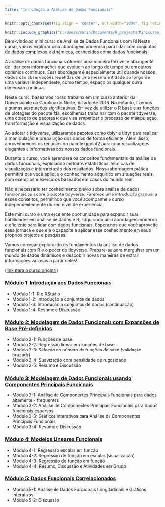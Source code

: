 ```yaml
---
title: "Introdução à Análise de Dados Funcionais"
---
```


```r
knitr::opts_chunk$set(fig.align = 'center', out.width="100%", fig.retina = 2)
```

```r
knitr::include_graphics("C:/Users/marin/Documents/R_projects/Minicurso_fda/animacao.gif")
```

Bem-vindo ao mini curso de Análise de Dados Funcionais com R! Neste curso, vamos explorar uma abordagem poderosa para lidar com conjuntos de dados complexos e dinâmicos, conhecidos como dados funcionais.

A análise de dados funcionais oferece uma maneira flexível e abrangente de lidar com informações que evoluem ao longo do tempo ou em outros domínios contínuos. Essa abordagem é especialmente útil quando nossos dados são observações repetidas de uma mesma entidade ao longo de uma variável independente, como tempo, espaço ou qualquer outra dimensão contínua.

Neste curso, baseamos nosso trabalho em um curso anterior da Universidade da Carolina do Norte, datado de 2016. No entanto, fizemos algumas adaptações significativas. Em vez de utilizar o R base e as funções de plotagem do pacote fda, escolhemos trabalhar com o pacote tidyverse, uma coleção de pacotes R que visa simplificar o processo de manipulação, transformação e visualização de dados.

Ao adotar o tidyverse, utilizaremos pacotes como dplyr e tidyr para realizar a manipulação e preparação dos dados de forma eficiente. Além disso, aproveitaremos os recursos do pacote ggplot2 para criar visualizações elegantes e informativas dos nossos dados funcionais.

Durante o curso, você aprenderá os conceitos fundamentais da análise de dados funcionais, explorando métodos estatísticos, técnicas de visualização e interpretação dos resultados. Nossa abordagem prática permitirá que você aplique o conhecimento adquirido em situações reais, com exemplos e exercícios baseados em casos do mundo real.

Não é necessário ter conhecimento prévio sobre análise de dados funcionais ou sobre o pacote tidyverse. Faremos uma introdução gradual a esses conceitos, permitindo que você acompanhe o curso independentemente do seu nível de experiência.

Este mini curso é uma excelente oportunidade para expandir suas habilidades em análise de dados e R, adquirindo uma abordagem moderna e eficiente para lidar com dados funcionais. Esperamos que você aproveite essa jornada e que ela o capacite a aplicar esse conhecimento em seus próprios projetos e pesquisas.

Vamos começar explorando os fundamentos da análise de dados funcionais com R e o poder do tidyverse. Prepare-se para mergulhar em um mundo de dados dinâmicos e descobrir novas maneiras de extrair informações valiosas a partir deles!

([link para o curso original](https://www4.stat.ncsu.edu/~staicu/FDAtutorial/))

### [Módulo 1: Introdução aos Dados Funcionais](dia01.qmd#secao-1)

-   Módulo 1-1: R e RStudio
-   Módulo 1-2: Introdução a conjuntos de dados
-   Módulo 1-3: Introdução a conjuntos de dados (continuação)
-   Módulo 1-4: Resumo e Discussão

### [Módulo 2: Modelagem de Dados Funcionais com Expansões de Base Pré-definidas](dia02.qmd#secao-2) 

-   Módulo 2-1: Funções de base
-   Módulo 2-2: Regressão linear em funções de base
-   Módulo 2-3: Seleção do número de funções de base (validação cruzada)
-   Módulo 2-4: Suavização com penalidade de rugosidade
-   Módulo 2-5: Resumo e Discussão

### [Módulo 3: Modelagem de Dados Funcionais usando Componentes Principais Funcionais](dia03.qmd#secao-3) 

-   Módulo 3-1: Análise de Componentes Principais Funcionais para dados altamente - frequentes
-   Módulo 3-2: Análise de Componentes Principais Funcionais para dados funcionais esparsos
-   Módulo 3-3: Gráficos interativos para Análise de Componentes Principais Funcionais
-   Módulo 3-4: Resumo e Discussão

### [Módulo 4: Modelos Lineares Funcionais](dia04.qmd#secao-4) 

-   Módulo 4-1: Regressão escalar em função
-   Módulo 4-2: Regressão de função em escalar (visualização)
-   Módulo 4-3: Regressão de função em função
-   Módulo 4-4: Resumo, Discussão e Atividades em Grupo

### [Módulo 5: Dados Funcionais Correlacionados](dia05.qmd#secao-5) 

-   Módulo 5-1: Análise de Dados Funcionais Longitudinais e Gráficos interativos
-   Módulo 5-2: Discussão

